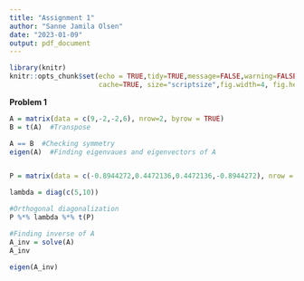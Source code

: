 ```yaml
---
title: "Assignment 1"
author: "Sanne Jamila Olsen"
date: "2023-01-09"
output: pdf_document
---
```


```r
library(knitr)
knitr::opts_chunk$set(echo = TRUE,tidy=TRUE,message=FALSE,warning=FALSE,strip.white=TRUE,prompt=FALSE,
                      cache=TRUE, size="scriptsize",fig.width=4, fig.height=3,fig.align = "center")
```

__Problem 1__

```r

A = matrix(data = c(9,-2,-2,6), nrow=2, byrow = TRUE)
B = t(A)  #Transpose

A == B  #Checking symmetry
eigen(A)  #Finding eigenvaues and eigenvectors of A


P = matrix(data = c(-0.8944272,0.4472136,0.4472136,-0.8944272), nrow = 2, byrow = FALSE)

lambda = diag(c(5,10))

#Orthogonal diagonalization
P %*% lambda %*% t(P)

#Finding inverse of A
A_inv = solve(A)
A_inv

eigen(A_inv)
```
